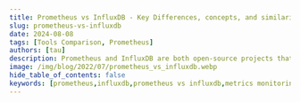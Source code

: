 ```yaml
---
title: Prometheus vs InfluxDB - Key Differences, concepts, and similarities
slug: prometheus-vs-influxdb
date: 2024-08-08
tags: [Tools Comparison, Prometheus]
authors: [tau]
description: Prometheus and InfluxDB are both open-source projects that can be used for monitoring time-series data. While Prometheus is a metrics monitoring tool graduated under CNCF, InfluDB is a time-series database. In this article, let’s have a side-to-side review of Prometheus vs InfluxDB to...
image: /img/blog/2022/07/prometheus_vs_influxdb.webp
hide_table_of_contents: false
keywords: [prometheus,influxdb,prometheus vs influxdb,metrics monitoring, monitoring tools, time series databases, DevOps, observability]
---
```


<head>
  <script
    type="application/ld+json"
    dangerouslySetInnerHTML={{ __html: JSON.stringify({
  "@context": "https://schema.org",
  "@type": "TechArticle",
  "headline": "Prometheus vs InfluxDB - Key Differences, Concepts, and Similarities",
  "alternativeHeadline": "A Comprehensive Comparison of Prometheus and InfluxDB for Application Performance Monitoring",
  "author": {
    "@type": "Person",
    "name": "Tau"
  },
  "publisher": {
    "@type": "Organization",
    "name": "SigNoz",
    "logo": {
      "@type": "ImageObject",
      "url": "https://signoz.io/img/SigNozLogo-orange.svg"
    }
  },
  "datePublished": "2024-08-08T00:00:00Z",
  "dateModified": "2024-08-08T00:00:00Z",
  "mainEntityOfPage": {
    "@type": "WebPage",
    "@id": "https://signoz.io/blog/prometheus-vs-influxdb/"
  },
  "description": "Explore the key differences, concepts, and similarities between Prometheus and InfluxDB for application performance monitoring. Learn which tool best suits your monitoring needs.",
  "keywords": "prometheus, influxdb, prometheus vs influxdb, metrics monitoring, application performance monitoring, time-series database, open-source monitoring",
  "articleSection": "Technology",
  "inLanguage": "en",
  "isPartOf": {
    "@type": "Blog",
    "name": "SigNoz Blog",
    "url": "https://signoz.io/blog/"
  },
  "about": [
    {
      "@type": "Thing",
      "name": "Prometheus",
      "description": "An open-source monitoring and alerting toolkit"
    },
    {
      "@type": "Thing",
      "name": "InfluxDB",
      "description": "An open-source time series database"
    },
    {
      "@type": "Thing",
      "name": "Application Performance Monitoring",
      "description": "The practice of monitoring software applications to detect and diagnose performance issues"
    }
  ],
  "mentions": [
    {
      "@type": "SoftwareApplication",
      "name": "Prometheus",
      "applicationCategory": "Monitoring Tool"
    },
    {
      "@type": "SoftwareApplication",
      "name": "InfluxDB",
      "applicationCategory": "Time Series Database"
    },
    {
      "@type": "SoftwareApplication",
      "name": "SigNoz",
      "applicationCategory": "Application Performance Monitoring"
    }
  ],
  "mainEntity": {
    "@type": "FAQPage",
    "mainEntity": [
      {
        "@type": "Question",
        "name": "What are the main differences between Prometheus and InfluxDB?",
        "acceptedAnswer": {
          "@type": "Answer",
          "text": "The main differences include their query languages (PromQL vs InfluxQL/Flux), data storage approaches (append-only vs in-memory indexing), timestamp precision, and availability of paid tiers. Prometheus is primarily a metrics monitoring tool, while InfluxDB is a more versatile time-series database."
        }
      },
      {
        "@type": "Question",
        "name": "Can Prometheus and InfluxDB be used together?",
        "acceptedAnswer": {
          "@type": "Answer",
          "text": "Yes, Prometheus and InfluxDB can be used together. InfluxDB can scrape data from Prometheus' collector endpoints, allowing for custom instrumentation and potentially getting the best of both tools."
        }
      },
      {
        "@type": "Question",
        "name": "Which tool is better for application performance monitoring?",
        "acceptedAnswer": {
          "@type": "Answer",
          "text": "The choice depends on your specific requirements. Prometheus is excellent for metrics monitoring and alerting, especially in cloud-native environments. InfluxDB offers more versatility as a time-series database and can handle metrics, logs, and events. For comprehensive monitoring, consider using both or exploring full-stack APM solutions like SigNoz."
        }
      },
      {
        "@type": "Question",
        "name": "Are Prometheus and InfluxDB open-source?",
        "acceptedAnswer": {
          "@type": "Answer",
          "text": "Yes, both Prometheus and InfluxDB are available as open-source projects. However, InfluxDB also offers paid tiers with additional features and managed services."
        }
      },
      {
        "@type": "Question",
        "name": "What types of metrics can Prometheus collect?",
        "acceptedAnswer": {
          "@type": "Answer",
          "text": "Prometheus can collect various metric types, including: Gauge (for fluctuating measurements like resource usage), Counter (for values that only increase, like visit counts), Summary (for event intensity measurements), and Histogram (for grouped sample results over time)."
        }
      }
    ]
  },
  "tutorial": {
    "@type": "HowTo",
    "name": "How to Choose Between Prometheus and InfluxDB",
    "step": [
      {
        "@type": "HowToStep",
        "name": "Identify Your Monitoring Needs",
        "text": "Determine what types of data you need to monitor: metrics, logs, events, or a combination."
      },
      {
        "@type": "HowToStep",
        "name": "Compare Query Languages",
        "text": "Evaluate PromQL (Prometheus) and InfluxQL/Flux (InfluxDB) based on your team's expertise and requirements."
      },
      {
        "@type": "HowToStep",
        "name": "Assess Scalability Requirements",
        "text": "Consider the scale of your infrastructure and data volume to determine which tool better suits your needs."
      },
      {
        "@type": "HowToStep",
        "name": "Evaluate Visualization Options",
        "text": "Compare the built-in visualization capabilities and integration with tools like Grafana."
      },
      {
        "@type": "HowToStep",
        "name": "Consider Ecosystem and Integration",
        "text": "Assess how well each tool integrates with your existing stack and the broader monitoring ecosystem."
      },
      {
        "@type": "HowToStep",
        "name": "Explore Pricing and Support",
        "text": "Compare the costs of self-hosting, cloud options, and available support for each tool."
      },
      {
        "@type": "HowToStep",
        "name": "Test Both Tools",
        "text": "Set up a proof of concept for both Prometheus and InfluxDB to evaluate their performance in your specific environment."
      }
    ]
  }
}) }}
  />
</head>

Prometheus and InfluxDB are open-source projects created to make application performance monitoring a breeze. That is, of course, if you choose the option that covers your entire observability scope.

![Cover Image](/img/blog/2022/07/prometheus_vs_influxdb.webp)

This article compares and contrasts the extent to which Prometheus and InfluxDB remedy the need for real-time insights into your applications’ operations. We’ll highlight similarities and overlaps in both usability and practicality.

Typically, every reader’s choice ultimately depends on their use case. As such, the knowledge we’ll expose you to should help you make informed choices on which tool works best.

## What are Prometheus and InfluxDB?

**Prometheus** is an open-source monitoring and alerting toolkit. It's designed for reliability and scalability, making it a go-to choice for many DevOps teams. Prometheus collects and stores metrics as time series data, allowing for powerful querying and alerting capabilities.

**InfluxDB**, on the other hand, is a purpose-built time series database. It offers both open-source and commercial options, providing flexibility for different use cases. InfluxDB excels at handling high write and query loads, making it suitable for various monitoring and analytics scenarios.

Both tools have their roots in the need for better monitoring solutions in modern, distributed systems:

- Prometheus was developed by SoundCloud in 2012 and became a standalone open-source project in 2015.
- InfluxDB was created by InfluxData in 2013, aiming to provide a scalable solution for time series data.

Primary use cases for these systems include:

- Prometheus: Metrics-based monitoring, especially in cloud-native and microservices environments.
- InfluxDB: Time series data storage and analysis, including IoT sensor data, application metrics, and financial trading data.

## A Crash Course to Prometheus

<figure data-zoomable align='center'>
    <img src="/img/blog/2022/07/prometheus_image.webp" alt="Prometheus"/>
</figure>


First deployed for open use by <a href = "https://soundcloud.com/" rel="noopener noreferrer nofollow" target="_blank">SoundCloud</a>, <a href = "https://prometheus.io/" rel="noopener noreferrer nofollow" target="_blank">Prometheus</a> is a package of system monitoring and event alerting tools. Since 2016, it's been a part of the Cloud Native Computing Foundation (<a href = "https://www.cncf.io/" rel="noopener noreferrer nofollow" target="_blank">CNCF</a>.) The same governance body for other revolutionary tools, such as the <a href = "https://kubernetes.io/" rel="noopener noreferrer nofollow" target="_blank">Kubernetes project</a>.

A typical Prometheus instance execution exposes a time-series model multi-dimensional database. It binds metrics and key/value arrays. The metrics data stored can be rendered in easy-to-evaluate visualizations through the default <a href = "https://prometheus.io/docs/visualization/browser/" rel="noopener noreferrer nofollow" target="_blank">Expression Browser</a>. But Prometheus provides a basic visualization layer. It is often teamed up with Grafana, an open-source data visualization tool to create richer dashboards.

<figure data-zoomable align='center'>
    <img src="/img/blog/2022/07/prometheus_architecture.webp" alt="Prometheus architecture"/>
    <figcaption><i>Prometheus Architecture and Ecosystem (Source: Prometheus Docs)</i></figcaption>
</figure>


Currently, data streams from the instrumentation of Prometheus' various <a href = "https://prometheus.io/docs/instrumenting/clientlibs/" rel="noopener noreferrer nofollow" target="_blank">client libraries</a> are converted into time series models and formats. However, plans are underway to reveal system insights in an assortment of metric options:

- **Gauge** - This is the metric type typically responsible for fluctuating readings on dashboards. For example, where resource usage (compute, storage, etc.) varies over time. So a gauge metric would suffice to push metrics for effective observability.

- **Counter** - A metric that exposes a quality that only increases (positive count or reset). A good application area would be showing how many times an application has been visited over an observed duration.

- **Summary** - In addition to the counter metric's ability, a summary exposes the intensity of an observed event. This facilitates comparative analysis of metrics, especially when they emerge from multiple telemetry collection sources/edges.

- **Histogram** - Much like the summary metric, histogram metrics show a multi-variable sample result. They further group output into bars over the duration of observation. This facilitates comparative analysis of metrics. Especially when they emerge from multiple telemetry collection sources/edges.

## InfluxDB 101 - A Crash Course

<figure data-zoomable align='center'>
    <img src="/img/blog/2022/07/influxdb_image.webp" alt="Influxdb"/>
</figure>


Available as an open-source tool, alongside a paid distribution of the same, InfluxDB provides a time-series data platform. InfluxDB is a capable time-series engine with a wide range of application areas. It’s designed to ingest and process multiple data points ingesting anything from metrics, traces, logs, and events.

InfluxDB was penned in Go, backed by the Y Combinator accelerator initiative, and officially deployed for public access in 2013 by then Errplane (now InfluxData).

InfluxDB comes filled to the brim with tools that facilitate the full range of data manipulation activity spectrum. These include:

- A CLI (<a href = "https://docs.influxdata.com/influxdb/v2.3/telegraf-configs/" rel="noopener noreferrer nofollow" target="_blank">Telegraf</a>) that is used to streamline read and write tasks from the actual data storage location. It comes in handy across all hosting options, cloud, local, and hybrid.

- Querying and processing data from InfluxDB instances is made possible through the use of either InfluxQL or the proprietary Flux language, solely created for data scripting. With some practice, low-code end users can configure and schedule complex tasks through the InfluxDB UI to process data into valuable insights.

- Monitoring and notifying users when triggers go off. With a variety of endpoints (Slack, email, HTTP, etc.), admins/analysts can keep tabs on environment variable statuses or simple event occurrences stored in the time series engine. This gives them the edge to react quickly and maintain optimal system performance when notifications chime.

- Multiple <a href = "https://docs.influxdata.com/influxdb/v2.3/visualize-data/visualization-types/" rel="noopener noreferrer nofollow" target="_blank">visualization options</a> become the go-to window for enhanced visibility into systems once all APIs and client libraries have been configured correctly.

## Key Similarities Between Prometheus and InfluxDB

Apart from their key intentions being congruent, the most obvious commonality is that **both are OSS**. This means you could get away with using either, or both platforms at no cost. While this is a good way to onboard and prove their effectiveness on your projects, it also means you'd be using the very base of their distros.

Once they fetch telemetry data, they spit out **compatible data types**. Being multi-dimensional time-series data storage engines, you could create a pipeline including both Prometheus and InfluxDB to squeeze the most value from every byte of data extracted through query-based results or any logs trickling in from live applications.

One implemented both Prometheus and InfluxDB platforms' performance can be extended through plugins. Plugins add functionality above and beyond the collectors and extractors crucial to fetching and provisioning telemetry data.

## Key Differences: InfluxDB vs. Prometheus

Despite being clearly useful for application performance monitoring, InfluxDB and Prometheus approach their objectives differently. To start with, they use different query languages (InfluxQL and PromQL) to explore underlying data pools.

### Flux and FluxQL At A Glance

Flux is the official querying language for a vast array of operations in InfluxDB. Depending on the actual task at hand, InfluxQL will resemble the regular SQL most developers are familiar with.

```jsx
join(
tables: {mem:memUsed, proc:procTotal},
on: ["_timestamp", "_halt", "_begin", "host"],
)
```

Take, for instance, a data transformation operation above, which looks and writes like regular SQL at first glance.

### Typical PromQL Commands

Prometheus implements its own command language for data operations - PromQL. We'll use the same join function to demonstrate the difference in syntax.

```jsx
label_join(up{job="api-server",src1="a",src2="b",src3="c"}, "foo", ",", "src1", "src2", "src3")
```

Although we have condensed the code above to just a single sentence, this is not to imply relative ease of use. Code density and complexity will vary depending on prior scripting experience and the scope of operations underway.

Also, all snippets of code above are extracts from the official <a href = "https://prometheus.io/docs/prometheus/latest/querying/functions/#trigonometric-functions" rel="noopener noreferrer nofollow" target="_blank">PromQL</a> and <a href = "https://docs.influxdata.com/influxdb/v2.3/query-data/flux/join/" rel="noopener noreferrer nofollow" target="_blank">InfluxQL</a> scripting documentation volumes.

Even the way time-series data is kept in data engines is different. Approaches to data storage (append-only vs. in-memory indexing and time structured merge trees). In addition to this disparity, the degree of accuracy for event timestamps is more precise within InfluxDB compared to Prometheus time-series stores.

Although both tools are OSS projects, InfluxDB also has a paid tier offering a fully-managed experience hosted in the cloud. InfluxDB also offers an enterprise-grade user-managed version. Prometheus is free unless you decide to use distros hosted by cloud services providers (AWS, GCP, AZURE, etc.).

## Key Features of Prometheus vs InfluxDB

Understanding the core features of both systems is essential for making the right choice. Let's break down the key differences:

### Data Model

Prometheus uses a multi-dimensional data model. Each time series is identified by a metric name and a set of key-value pairs called labels. This model allows for flexible and efficient querying across different dimensions.

Example Prometheus metric:

```
http_requests_total{method="POST", endpoint="/api/users"}
```

InfluxDB employs a tag-based data model. Data points consist of measurements, tag sets, and field sets. This model provides a good balance between flexibility and performance.

Example InfluxDB data point:

```
measurement,tag1=value1,tag2=value2 field1=value1,field2=value2 timestamp
```

### Query Language

Prometheus uses PromQL (Prometheus Query Language), a powerful and flexible language designed specifically for time series data. PromQL allows for complex aggregations and calculations across multiple time series.

PromQL example:

```
rate(http_requests_total{method="GET"}[5m])
```

InfluxDB uses InfluxQL, which is similar to SQL, making it familiar to many developers. It also supports Flux, a more powerful scripting language for complex data transformations.

InfluxQL example:

```sql
SELECT mean("value") FROM "cpu" WHERE "host" = 'server01' GROUP BY time(10s)
```

### Scalability and Clustering

Prometheus is designed for vertical scalability. It doesn't natively support clustering, but you can use federation or remote storage adapters for horizontal scaling.

InfluxDB offers built-in clustering in its commercial version, allowing for easier horizontal scaling out of the box.

### Retention Policies and Data Management

Both systems provide ways to manage data retention:

- Prometheus uses a local storage engine with configurable retention periods.
- InfluxDB offers more granular control with retention policies that can be set per measurement or database.

### Visualization Capabilities

Both Prometheus and InfluxDB integrate well with Grafana, a popular open-source visualization tool. This allows you to create rich, interactive dashboards for your metrics.

Prometheus provides a basic built-in expression browser for ad-hoc queries and graph exploration. InfluxDB offers Chronograf, part of the TICK stack, for native visualization.

Creating dashboards in Grafana with either system is straightforward:

1. Add your Prometheus or InfluxDB data source in Grafana.
2. Create a new dashboard and panels.
3. Use PromQL or InfluxQL to query your data.
4. Customize your visualizations with Grafana's rich set of options.

## Performance and Scalability

Performance is a critical factor when choosing a monitoring tool. Here's how Prometheus and InfluxDB stack up:

### Write and Read Performance

- Prometheus excels at read performance, making it great for querying and alerting.
- InfluxDB is optimized for high write throughput, handling millions of data points per second.

### Horizontal Scaling

- Prometheus relies on functional sharding for horizontal scaling. You divide your metrics across multiple Prometheus servers.
- InfluxDB Enterprise offers native clustering, allowing for easier distribution of data across multiple nodes.

### High Availability

- Prometheus achieves high availability through running multiple identical Prometheus servers and using Alertmanager for deduplication.
- InfluxDB Enterprise provides built-in replication and automatic failover.

### Resource Consumption

- Prometheus is generally more resource-efficient for smaller to medium-sized deployments.
- InfluxDB may require more resources but offers better performance for very large datasets.

## Data Collection and Storage

The way data is collected and stored can significantly impact your monitoring architecture:

### Data Collection Methods

- Prometheus uses a pull-based model. It scrapes metrics from configured targets at regular intervals.
- InfluxDB uses a push-based model. Applications or agents send data to InfluxDB directly.

### Storage Efficiency

Both systems use efficient storage formats:

- Prometheus uses a custom time series database format optimized for append-only writes and range queries.
- InfluxDB uses a Time-Structured Merge Tree (TSM) storage engine, providing high write and read throughput.

### Data Retention and Downsampling

- Prometheus allows you to configure retention periods and uses a block-based storage for efficient data management.
- InfluxDB offers continuous queries and retention policies for automatic downsampling and data expiration.

### Backup and Recovery

- Prometheus provides snapshot-based backups of its time series database.
- InfluxDB offers more comprehensive backup and restore functionality, including incremental backups.

## Use Cases: When to Choose Prometheus or InfluxDB

Choosing between Prometheus and InfluxDB often depends on your specific use case:

### Ideal Scenarios for Prometheus

- Cloud-native environments using Kubernetes
- Microservices architectures requiring service discovery
- When you need powerful alerting capabilities out of the box

### Situations Where InfluxDB Excels

- IoT and sensor data collection with high write throughput
- Long-term data retention and historical analysis
- When you need a flexible, general-purpose time series database

### Considerations for Mixed Environments

In some cases, you might use both:

- Prometheus for real-time monitoring and alerting
- InfluxDB for long-term storage and complex analytics

### Industry-Specific Recommendations

- Finance: InfluxDB for high-frequency trading data
- E-commerce: Prometheus for real-time performance monitoring
- Manufacturing: InfluxDB for sensor data, Prometheus for process monitoring

## Integration and Ecosystem

A robust ecosystem can make or break your monitoring solution:

### Prometheus Ecosystem

- Exporters: A wide range of exporters available for various systems and applications
- Alert Manager: Handles alerts from Prometheus, including deduplication and routing
- Push Gateway: Allows short-lived jobs to expose metrics

### InfluxDB Ecosystem

- Telegraf: A plugin-driven server agent for collecting and reporting metrics
- Kapacitor: Real-time streaming data processing engine for complex alerting
- Chronograf: Data visualization and administrative UI

### Third-Party Tool Compatibility

Both systems integrate well with popular DevOps tools:

- Kubernetes: Native support in Prometheus, plugins available for InfluxDB
- Grafana: Excellent support for both as data sources
- Ansible/Chef/Puppet: Modules available for automated deployment

### Community Support and Resources

- Prometheus: Large, active open-source community with extensive documentation
- InfluxDB: Strong community support, with additional resources from InfluxData

## Conclusion: How To Select a monitoring tool

When all is said and done, one should ensure the closer fit of either Prometheus or InfluxDB to their specific monitoring requirements. Given how you can use InfluxDB to scrape data from Prometheus' collector endpoints when doing custom instrumentation, it might be worthwhile experimenting with their paired use to get the best experience.

Better still, when your application metrics monitoring scope is considerably large, going back to the fundamentals can be the way to go. Metrics are just one aspect of monitoring your application for performance issues. Today’s distributed applications need a combination of metrics, logs, and traces to debug performance issues quickly.

For that you can explore OpenTelemetry based full-stack APM, [SigNoz](https://signoz.io/). With SigNoz you can monitor metrics and track transactions across services with [distributed tracing](https://signoz.io/blog/distributed-tracing-in-microservices/). There are other features like exceptions monitoring, custom dashboards, and alerts too.

<GetStartedSigNoz />

You can check out SigNoz GitHub repo here:

[![SigNoz GitHub repo](/img/blog/common/signoz_github.webp)](https://github.com/SigNoz/signoz)

## FAQs

### How do Prometheus and InfluxDB handle high cardinality data?

Prometheus can struggle with high cardinality data due to its label-based model. InfluxDB generally handles high cardinality better, but both systems require careful management of tags and labels to avoid performance issues.

### What are the main differences in querying between Prometheus and InfluxDB?

Prometheus uses PromQL, which is specifically designed for time series data and offers powerful functions for rate calculations and aggregations. InfluxDB uses InfluxQL (SQL-like) and Flux, providing familiar syntax for many developers and powerful data transformation capabilities.

### Is it possible to migrate from Prometheus to InfluxDB or vice versa?

Migration between the two systems is possible but can be challenging due to differences in data models and query languages. Tools like Telegraf can help in migrating data, but you may need to adjust your queries and dashboards.

### What are the main differences between Prometheus and InfluxDB?
The main differences include their query languages (PromQL vs InfluxQL/Flux), data storage approaches (append-only vs in-memory indexing), timestamp precision, and availability of paid tiers. Prometheus is primarily a metrics monitoring tool, while InfluxDB is a more versatile time-series database.

### Can Prometheus and InfluxDB be used together?
Yes, Prometheus and InfluxDB can be used together. InfluxDB can scrape data from Prometheus' collector endpoints, allowing for custom instrumentation and potentially getting the best of both tools.

### Which tool is better for application performance monitoring?
The choice depends on your specific requirements. Prometheus is excellent for metrics monitoring and alerting, especially in cloud-native environments. InfluxDB offers more versatility as a time-series database and can handle metrics, logs, and events. For comprehensive monitoring, consider using both or exploring full-stack APM solutions like SigNoz.

### Are Prometheus and InfluxDB open-source?
Yes, both Prometheus and InfluxDB are available as open-source projects. However, InfluxDB also offers paid tiers with additional features and managed services.

### What types of metrics can Prometheus collect?
Prometheus can collect various metric types, including:
- Gauge: for fluctuating measurements like resource usage
- Counter: for values that only increase, like visit counts
- Summary: for event intensity measurements
- Histogram: for grouped sample results over time

### What visualization options are available for Prometheus and InfluxDB?
Prometheus provides a basic Expression Browser for visualization but is often paired with Grafana for richer dashboards. InfluxDB offers multiple built-in visualization options through its UI, allowing for various chart types and data representations.

---

If you want to know more about SigNoz, read this blog:

[SigNoz - an open source alternative to DataDog](https://signoz.io/blog/open-source-datadog-alternative/)
